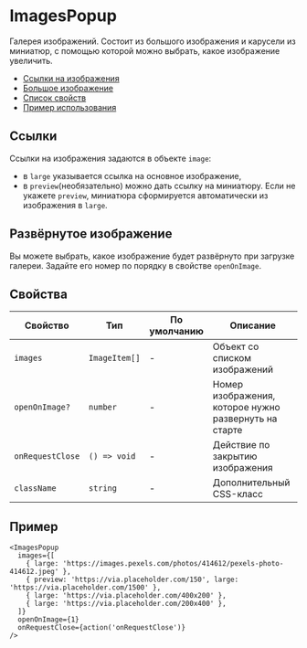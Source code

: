 
# ImagesPopup

Галерея изображений. Состоит из большого изображения и карусели из миниатюр, с помощью
которой можно выбрать, какое изображение увеличить.

- [Ссылки на изображения](#ссылки)
- [Большое изображение](#)
- [Список свойств](#свойства)
- [Пример использования](#пример)

<ImagesPopupOpenByButton />

<ImagesPopupOpenByImagesList />

## Ссылки

Ссылки на изображения задаются в объекте `image`:

- в `large` указывается ссылка на основное изображение,
- в `preview`(необязательно) можно дать ссылку на миниатюру. Если не укажете `preview`, миниатюра
  сформируется автоматически из изображения в `large`.

## Развёрнутое изображение

Вы можете выбрать, какое изображение будет развёрнуто при загрузке галереи.
Задайте его номер по порядку в свойстве `openOnImage`.

## Свойства

<!-- props:start -->

| Свойство         | Тип           | По умолчанию | Описание                                              |
| ---------------- | ------------- | ------------ | ----------------------------------------------------- |
| `images`         | `ImageItem[]` | -            | Объект со списком изображений                         |
| `openOnImage?`   | `number`      | -            | Номер изображения, которое нужно развернуть на старте |
| `onRequestClose` | `() => void`  | -            | Действие по закрытию изображения                      |
| `className`      | `string`      | -            | Дополнительный CSS-класс                              |

## Пример

```
<ImagesPopup
  images={[
    { large: 'https://images.pexels.com/photos/414612/pexels-photo-414612.jpeg' },
    { preview: 'https://via.placeholder.com/150', large: 'https://via.placeholder.com/1500' },
    { large: 'https://via.placeholder.com/400x200' },
    { large: 'https://via.placeholder.com/200x400' },
  ]}
  openOnImage={1}
  onRequestClose={action('onRequestClose')}
/>
```
